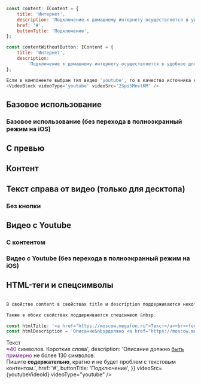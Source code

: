 
```javascript collapse=Демо данные
const content: IContent = {
    title: 'Интернет',
    description: 'Подключение к домашнему интернету осуществляется в удобное для вас время по технологиям Ethernet, Docsis.',
    href: '#',
    buttonTitle: 'Подключение',
};

const contentWithoutButton: IContent = {
    title: 'Интернет',
    description:
        'Подключение к домашнему интернету осуществляется в удобное для вас время по технологиям Ethernet, Docsis.',
};

Если в компоненте выбран тип видео 'youtube', то в качество источника необходимо указать id видео:
<VideoBlock videoType='youtube' videoSrc='2Sps5MnvlKM' />
```

## Базовое использование

<Playground>
    <VideoBlock
        videoSrc={video}
    />
</Playground>

### Базовое использование (без перехода в полноэкранный режим на iOS)

<Playground>
    <VideoBlock
        videoSrc={video}
        playsinline
    />
</Playground>

## С превью

<Playground>
    <VideoBlock
        videoSrc={video}
        poster={poster}
    />
</Playground>

## Контент

<Playground>
    <VideoBlock
        content={content}
        videoSrc={video}
    />
</Playground>

## Текст справа от видео (только для десктопа)

<Playground>
    <VideoBlock
        content={content}
        videoSrc={video}
        contentPositionRight
    />
</Playground>

### Без кнопки

<Playground>
    <VideoBlock
        content={contentWithoutButton}
        videoSrc={video}
    />
</Playground>

## Видео с Youtube

<Playground>
    <VideoBlock
        videoSrc={youtubeVideoId}
        videoType="youtube"
        isAutoplay
    />
</Playground>

### C контентом

<Playground>
    <VideoBlock
        content={content}
        videoSrc={youtubeVideoId}
        videoType="youtube"
    />
</Playground>

### Видео с Youtube (без перехода в полноэкранный режим на iOS)

<Playground>
    <VideoBlock
        videoSrc={youtubeVideoId}
        videoType="youtube"
        isAutoplay
        playsinline
    />
</Playground>

## HTML-теги и спецсимволы

```javascript

В свойстве content в свойствах title и description поддерживаются некоторые HTML-теги: "<br>, <font color>, <a href>".

Также в обоих свойствах поддерживается спецсимвол &nbsp.

```

```javascript collapse=Демо данные
const htmlTitle: '<a href="https://moscow.megafon.ru">Текст</a><br><font color="#731982">≈40</font> символов.&nbspКороткие слова',
const htmlDescription = 'Описание&nbspдолжно <a href="https://moscow.megafon.ru">быть</a> <font color="#731982">примерно</font> не более 130 символов.<br>Пишите содержательно, кратно и не будет проблем с текстовым контентом.';


```

<Playground>
    <VideoBlock
        content={{
            title: '<a href="https://moscow.megafon.ru">Текст</a><br><font color="#731982">≈40</font> символов.&nbspКороткие слова',
            description: 'Описание&nbspдолжно <a href="https://moscow.megafon.ru">быть</a> <font color="#731982">примерно</font> не более 130 символов.<br>Пишите <b>содержательно</b>, кратно и не будет проблем с текстовым контентом.',
            href: '#',
            buttonTitle: 'Подключение',
        }}
        videoSrc={youtubeVideoId}
        videoType="youtube"
    />
</Playground>
